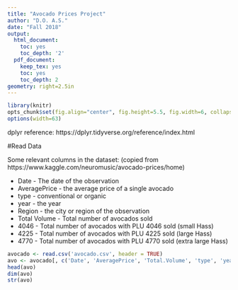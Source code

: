 ```yaml
---
title: "Avocado Prices Project"
author: "D.O. A.S."
date: "Fall 2018"
output:
  html_document:
    toc: yes
    toc_depth: '2'
  pdf_document:
    keep_tex: yes
    toc: yes
    toc_depth: 2
geometry: right=2.5in
---
```



```r
library(knitr)
opts_chunk$set(fig.align="center", fig.height=5.5, fig.width=6, collapse=TRUE, comment="", prompt=TRUE)
options(width=63)
```

dplyr reference: https://dplyr.tidyverse.org/reference/index.html

#Read Data

Some relevant columns in the dataset: (copied from https://www.kaggle.com/neuromusic/avocado-prices/home)

 * Date - The date of the observation
 * AveragePrice - the average price of a single avocado
 * type - conventional or organic
 * year - the year
 * Region - the city or region of the observation
 * Total Volume - Total number of avocados sold
 * 4046 - Total number of avocados with PLU 4046 sold (small Hass)
 * 4225 - Total number of avocados with PLU 4225 sold (large Hass)
 * 4770 - Total number of avocados with PLU 4770 sold (extra large Hass)

```r
avocado <- read.csv('avocado.csv', header = TRUE)
avo <- avocado[, c('Date', 'AveragePrice', 'Total.Volume', 'type', 'year', 'region')]
head(avo)
dim(avo)
str(avo)
```
